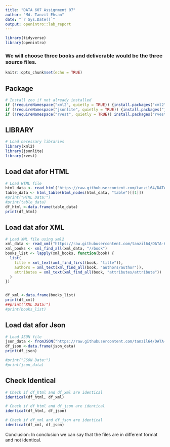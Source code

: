 ---
title: "DATA 607 Assignment 07"
author: "Md. Tanzil Ehsan"
date: "`r Sys.Date()`"
output: openintro::lab_report
---

```{r load-packages, message=FALSE}
library(tidyverse)
library(openintro)
```

### We will choose three books and deliverable would be  the three source files.


```{r setup, include=FALSE}
knitr::opts_chunk$set(echo = TRUE)
```




## Package
```{r}
# Install zoo if not already installed
if (!requireNamespace("xml2", quietly = TRUE)) {install.packages("xml2")}
if (!requireNamespace("jsonlite", quietly = TRUE)) {install.packages("jsonlite")}
if (!requireNamespace("rvest", quietly = TRUE)) install.packages("rvest")
```

## LIBRARY
```{r}
# Load necessary libraries
library(xml2)
library(jsonlite)
library(rvest)
```

## Load dat afor HTML 
```{r}
# Load HTML file
html_data <- read_html("https://raw.githubusercontent.com/tanzil64/DATA-607-Assignment-07/refs/heads/main/books.html")
table_data <- html_table(html_nodes(html_data, "table")[[1]])
#print("HTML Data:")
#print(table_data)
df_html <-data.frame(table_data)
print(df_html)
```

## Load dat afor XML
```{r}
# Load XML file using xml2
xml_data <- read_xml("https://raw.githubusercontent.com/tanzil64/DATA-607-Assignment-07/refs/heads/main/books.xml")
xml_books <- xml_find_all(xml_data, "//book")
books_list <- lapply(xml_books, function(book) {
  list(
    title = xml_text(xml_find_first(book, "title")),
    authors = xml_text(xml_find_all(book, "authors/author")),
    attributes = xml_text(xml_find_all(book, "attributes/attribute"))
  )
})


df_xml <-data.frame(books_list)
print(df_xml)
##print("XML Data:")
#print(books_list)
```

## Load dat afor Json
```{r}
# Load JSON file
json_data <- fromJSON("https://raw.githubusercontent.com/tanzil64/DATA-607-Assignment-07/refs/heads/main/books.json")
df_json <-data.frame(json_data)
print(df_json)

#print("JSON Data:")
#print(json_data)

```



## Check Identical
```{r}
# Check if df_html and df_xml are identical
identical(df_html, df_xml)

# Check if df_html and df_json are identical
identical(df_html, df_json)

# Check if df_xml and df_json are identical
identical(df_xml, df_json)

```
Conclusion: In conclusion we can say  that the files are in different format and not identical.
